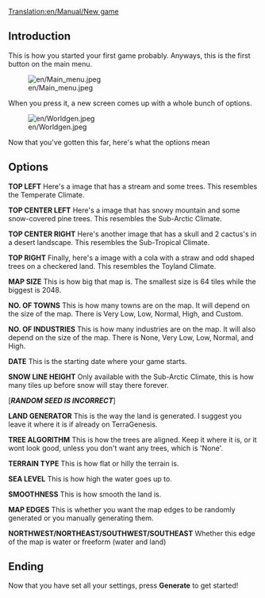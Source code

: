 [[Translation:en/Manual/New game]]
== Introduction ==

This is how you started your first game probably.
Anyways, this is the first button on the main menu.

[[File:en/Main menu.jpeg]]

When you press it, a new screen comes up with a 
whole bunch of options.

[[File:en/Worldgen.jpeg]]

Now that you've gotten this far, here's what the options mean

== Options ==

'''TOP LEFT'''
Here's a image that has a stream and some trees. This resembles the Temperate Climate.

'''TOP CENTER LEFT'''
Here's a image that has snowy mountain and some snow-covered pine trees. This resembles the Sub-Arctic Climate.

'''TOP CENTER RIGHT'''
Here's another image that has a skull and 2 cactus's in a desert landscape. This resembles the Sub-Tropical Climate.

'''TOP RIGHT'''
Finally, here's a image with a cola with a straw and odd shaped trees on a checkered land. This resembles the Toyland Climate.



'''MAP SIZE'''
This is how big that map is. The smallest size is 64 tiles while the biggest is 2048.

'''NO. OF TOWNS'''
This is how many towns are on the map. It will depend on the size of the map. There is Very Low, Low, Normal, High, and Custom.

'''NO. OF INDUSTRIES'''
This is how many industries are on the map. It will also depend on the size of the map. There is None, Very Low, Low, Normal, and High.

'''DATE'''
This is the starting date where your game starts.

'''SNOW LINE HEIGHT'''
Only available with the Sub-Arctic Climate, this is how many tiles up before snow will stay there forever.

['''''RANDOM SEED IS INCORRECT''''']

'''LAND GENERATOR'''
This is the way the land is generated. I suggest you leave it where it is if already on TerraGenesis.

'''TREE ALGORITHM'''
This is how the trees are aligned. Keep it where it is, or it wont look good, unless you don't want any trees, which is 'None'.

'''TERRAIN TYPE'''
This is how flat or hilly the terrain is.

'''SEA LEVEL'''
This is how high the water goes up to.

'''SMOOTHNESS'''
This is how smooth the land is.

'''MAP EDGES'''
This is whether you want the map edges to be randomly generated or you manually generating them.

'''NORTHWEST/NORTHEAST/SOUTHWEST/SOUTHEAST'''
Whether this edge of the map is water or freeform (water and land)

== Ending ==

Now that you have set all your settings, press '''Generate''' to get started!